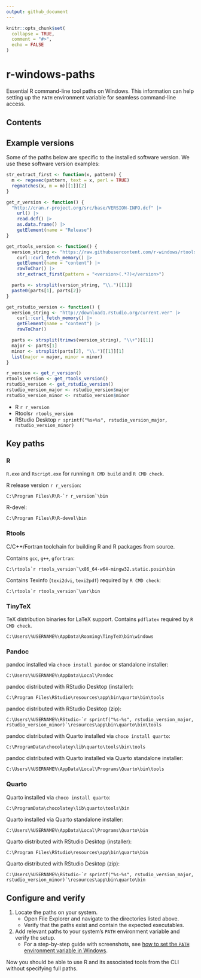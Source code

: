 ```yaml
---
output: github_document
---
```


<!-- Render README.Rmd. Then open README.md and use VS Code (Markdown All in One) to create/update TOC. -->

```r
knitr::opts_chunk$set(
  collapse = TRUE,
  comment = "#>",
  echo = FALSE
)
```

# r-windows-paths

Essential R command-line tool paths on Windows.
This information can help setting up the `PATH` environment variable
for seamless command-line access.

## Contents

## Example versions

Some of the paths below are specific to the installed software version.
We use these software version examples:

```r
str_extract_first <- function(x, pattern) {
  m <- regexec(pattern, text = x, perl = TRUE)
  regmatches(x, m = m)[[1]][2]
}

get_r_version <- function() {
  "http://cran.r-project.org/src/base/VERSION-INFO.dcf" |>
    url() |>
    read.dcf() |>
    as.data.frame() |>
    getElement(name = "Release")
}

get_rtools_version <- function() {
  version_string <- "https://raw.githubusercontent.com/r-windows/rtools-chocolatey/master/src/rtools.nuspec" |>
    curl::curl_fetch_memory() |>
    getElement(name = "content") |>
    rawToChar() |>
    str_extract_first(pattern = "<version>(.*?)</version>")

  parts <- strsplit(version_string, "\\.")[[1]]
  paste0(parts[1], parts[2])
}

get_rstudio_version <- function() {
  version_string <- "http://download1.rstudio.org/current.ver" |>
    curl::curl_fetch_memory() |>
    getElement(name = "content") |>
    rawToChar()

  parts <- strsplit(trimws(version_string), "\\+")[[1]]
  major <- parts[1]
  minor <- strsplit(parts[2], "\\.")[[1]][1]
  list(major = major, minor = minor)
}

r_version <- get_r_version()
rtools_version <- get_rtools_version()
rstudio_version <- get_rstudio_version()
rstudio_version_major <- rstudio_version$major
rstudio_version_minor <- rstudio_version$minor
```

- R `r r_version`
- Rtools`r rtools_version`
- RStudio Desktop `r sprintf("%s+%s", rstudio_version_major, rstudio_version_minor)`

## Key paths

### R

`R.exe` and `Rscript.exe` for running `R CMD build` and `R CMD check`.

R release version `r r_version`:

```batchfile
C:\Program Files\R\R-`r r_version`\bin
```

R-devel:

```batchfile
C:\Program Files\R\R-devel\bin
```

### Rtools

C/C++/Fortran toolchain for building R and R packages from source.

Contains `gcc`, `g++`, `gfortran`:

```batchfile
C:\rtools`r rtools_version`\x86_64-w64-mingw32.static.posix\bin
```

Contains Texinfo (`texi2dvi`, `texi2pdf`) required by `R CMD check`:

```batchfile
C:\rtools`r rtools_version`\usr\bin
```

### TinyTeX

TeX distribution binaries for LaTeX support.
Contains `pdflatex` required by `R CMD check`.

```batchfile
C:\Users\%USERNAME%\AppData\Roaming\TinyTeX\bin\windows
```

### Pandoc

pandoc installed via `choco install pandoc` or standalone installer:

```batchfile
C:\Users\%USERNAME%\AppData\Local\Pandoc
```

pandoc distributed with RStudio Desktop (installer):

```batchfile
C:\Program Files\RStudio\resources\app\bin\quarto\bin\tools
```

pandoc distributed with RStudio Desktop (zip):

```batchfile
C:\Users\%USERNAME%\RStudio-`r sprintf("%s-%s", rstudio_version_major, rstudio_version_minor)`\resources\app\bin\quarto\bin\tools
```

pandoc distributed with Quarto installed via `choco install quarto`:

```batchfile
C:\ProgramData\chocolatey\lib\quarto\tools\bin\tools
```

pandoc distributed with Quarto installed via Quarto standalone installer:

```batchfile
C:\Users\%USERNAME%\AppData\Local\Programs\Quarto\bin\tools
```

### Quarto

Quarto installed via `choco install quarto`:

```batchfile
C:\ProgramData\chocolatey\lib\quarto\tools\bin
```

Quarto installed via Quarto standalone installer:

```batchfile
C:\Users\%USERNAME%\AppData\Local\Programs\Quarto\bin
```

Quarto distributed with RStudio Desktop (installer):

```batchfile
C:\Program Files\RStudio\resources\app\bin\quarto\bin
```

Quarto distributed with RStudio Desktop (zip):

```batchfile
C:\Users\%USERNAME%\RStudio-`r sprintf("%s-%s", rstudio_version_major, rstudio_version_minor)`\resources\app\bin\quarto\bin
```

## Configure and verify

1. Locate the paths on your system.
   - Open File Explorer and navigate to the directories listed above.
   - Verify that the paths exist and contain the expected executables.
1. Add relevant paths to your system's `PATH` environment variable
   and verify the setup.
   - For a step-by-step guide with screenshots, see
     [how to set the `PATH` environment variable in Windows](path.md).

Now you should be able to use R and its associated tools from the CLI
without specifying full paths.
